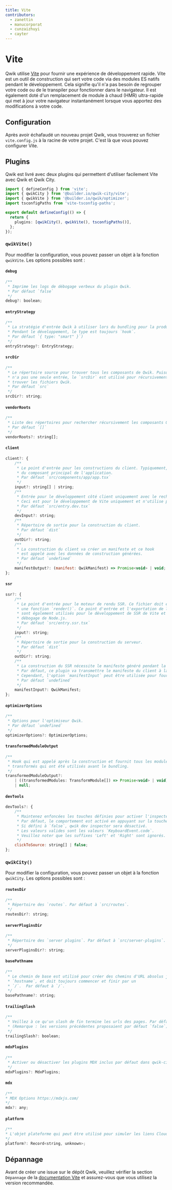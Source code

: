 ```yaml
---
title: Vite
contributors:
  - zanettin
  - manucorporat
  - cunzaizhuyi
  - cayter
---
```


# Vite

Qwik utilise [Vite](https://vitejs.dev/) pour fournir une expérience de développement rapide. Vite est un outil de construction qui sert votre code via des modules ES natifs pendant le développement. 
Cela signifie qu'il n'a pas besoin de regrouper votre code ou de le transpiler pour fonctionner dans le navigateur. Il est également doté d'un remplacement de module à chaud (HMR) ultra-rapide qui met à jour votre navigateur instantanément lorsque vous apportez des modifications à votre code.

## Configuration

Après avoir échafaudé un nouveau projet Qwik, vous trouverez un fichier `vite.config.js` à la racine de votre projet. C'est là que vous pouvez configurer Vite.

## Plugins

Qwik est livré avec deux plugins qui permettent d'utiliser facilement Vite avec Qwik et Qwik City.

```ts title="vite.config.ts"
import { defineConfig } from 'vite';
import { qwikCity } from '@builder.io/qwik-city/vite';
import { qwikVite } from '@builder.io/qwik/optimizer';
import tsconfigPaths from 'vite-tsconfig-paths';

export default defineConfig(() => {
  return {
    plugins: [qwikCity(), qwikVite(), tsconfigPaths()],
  };
});
```

### `qwikVite()`

Pour modifier la configuration, vous pouvez passer un objet à la fonction `qwikVite`. Les options possibles sont :

#### `debug`

```js
/**
 * Imprime les logs de débogage verbeux du plugin Qwik.
 * Par défaut `false`
 */
debug?: boolean;
```

#### `entryStrategy`

```js
/**
 * La stratégie d'entrée Qwik à utiliser lors du bundling pour la production.
 * Pendant le développement, le type est toujours `hook`.
 * Par défaut `{ type: "smart" }`)
 */
entryStrategy?: EntryStrategy;
```

#### `srcDir`

```js
/**
 * Le répertoire source pour trouver tous les composants de Qwik. Puisque Qwik
 * n'a pas une seule entrée, le `srcDir` est utilisé pour récursivement
 * trouver les fichiers Qwik.
 * Par défaut `src`
 */
srcDir?: string;
```

#### `vendorRoots`

```js
/**
 * Liste des répertoires pour rechercher récursivement les composants Qwik ou les fournisseurs.
 * Par défaut `[]`
 */
vendorRoots?: string[];
```

#### `client`

```js
client?: {
    /**
     * Le point d'entrée pour les constructions du client. Typiquement, il s'agit
     * du composant principal de l'application.
     * Par défaut `src/components/app/app.tsx`
     */
    input?: string[] | string;
    /**
     * Entrée pour le développement côté client uniquement avec le rechargement à chaud des modules.
     * Ceci est pour le développement de Vite uniquement et n'utilise pas le SSR.
     * Par défaut `src/entry.dev.tsx`
     */
    devInput?: string;
    /**
     * Répertoire de sortie pour la construction du client.
     * Par défaut `dist`
     */
    outDir?: string;
    /**
     * La construction du client va créer un manifeste et ce hook
     * est appelé avec les données de construction générées.
     * Par défaut `undefined`
     */
    manifestOutput?: (manifest: QwikManifest) => Promise<void> | void;
};
```

#### `ssr`

```js
ssr?: {
    /**
     * Le point d'entrée pour le moteur de rendu SSR. Ce fichier doit exporter
     * une fonction `render()`. Ce point d'entrée et l'exportation de la fonction `render()`.
     * sont également utilisés pour le développement de SSR de Vite et le mode de
     * débogage de Node.js.
     * Par défaut `src/entry.ssr.tsx`
     */
    input?: string;
    /**
     * Répertoire de sortie pour la construction du serveur.
     * Par défaut `dist`
     */
    outDir?: string;
    /**
     * La construction du SSR nécessite le manifeste généré pendant la construction du client.
     * Par défaut, ce plugin va transmettre le manifeste du client à la construction du SSR.
     * Cependant, l'option `manifestInput` peut être utilisée pour fournir manuellement un manifeste.
     * Par défaut `undefined`
     */
    manifestInput?: QwikManifest;
};
```

#### `optimizerOptions`

```js
/**
 * Options pour l'optimiseur Qwik.
 * Par défaut `undefined`
 */
optimizerOptions?: OptimizerOptions;
```

#### `transformedModuleOutput`

```js
/**
 * Hook qui est appelé après la construction et fournit tous les modules
 * transformés qui ont été utilisés avant le bundling.
 */
transformedModuleOutput?:
    | ((transformedModules: TransformModule[]) => Promise<void> | void)
    | null;
```

#### `devTools`

```js
devTools?: {
    /**
     * Maintenez enfoncées les touches définies pour activer l'inspecteur de qwik dev.
     * Par défaut, le comportement est activé en appuyant sur la touche `Alt` gauche ou droite.
     * Si défini à `false`, qwik dev inspector sera désactivé.
     * Les valeurs valides sont les valeurs `KeyboardEvent.code`.
     * Veuillez noter que les suffixes 'Left' et 'Right' sont ignorés.
     */
    clickToSource: string[] | false;
};
```

### `qwikCity()`

Pour modifier la configuration, vous pouvez passer un objet à la fonction `qwikCity`. Les options possibles sont :

#### `routesDir`

```js
/**
 * Répertoire des `routes`. Par défaut à `src/routes`.
 */
routesDir?: string;
```

#### `serverPluginsDir`

```js
/**
 * Répertoire des `server plugins`. Par défaut à `src/server-plugins`.
 */
serverPluginsDir?: string;
```

#### `basePathname`

```js
/**
 * Le chemin de base est utilisé pour créer des chemins d'URL absolus jusqu'au
 * `hostname`, et doit toujours commencer et finir par un
 * `/`.  Par défaut à `/`.
 */
basePathname?: string;
```

#### `trailingSlash`

```js
/**
 * Veillez à ce qu'un slash de fin termine les urls des pages. Par défaut à `true`.
 * (Remarque : les versions précédentes proposaient par défaut `false`).
 */
trailingSlash?: boolean;
```

#### `mdxPlugins`

```js
/**
 * Activer ou désactiver les plugins MDX inclus par défaut dans qwik-city.
 */
mdxPlugins?: MdxPlugins;
```

#### `mdx`

```js
/**
* MDX Options https://mdxjs.com/
*/
mdx?: any;
```

#### `platform`

```js
/**
* L'objet plateforme qui peut être utilisé pour simuler les liens Cloudflare.
*/
platform?: Record<string, unknown>;
```

## Dépannage

Avant de créer une issue sur le dépôt Qwik, veuillez vérifier la section `Dépannage` de la [documentation Vite](https://vitejs.dev/guide/troubleshooting.html) et assurez-vous que vous utilisez la version recommandée.
